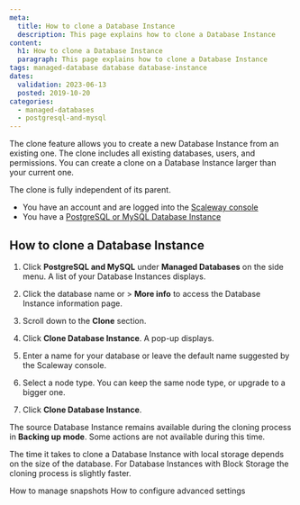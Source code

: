```yaml
---
meta:
  title: How to clone a Database Instance
  description: This page explains how to clone a Database Instance
content:
  h1: How to clone a Database Instance
  paragraph: This page explains how to clone a Database Instance
tags: managed-database database database-instance
dates:
  validation: 2023-06-13
  posted: 2019-10-20
categories:
  - managed-databases
  - postgresql-and-mysql
---
```


The clone feature allows you to create a new Database Instance from an existing one. The clone includes all existing databases, users, and permissions. You can create a clone on a Database Instance larger than your current one. 

<Macro id="iam-requirements" />

<Message type="note">

  The clone is fully independent of its parent.

</Message>


<Message type="requirement">

- You have an account and are logged into the [Scaleway console](https://console.scaleway.com)
- You have a [PostgreSQL or MySQL Database Instance](/managed-databases/postgresql-and-mysql/quickstart)

</Message>

## How to clone a Database Instance

1. Click **PostgreSQL and MySQL** under **Managed Databases** on the side menu. A list of your Database Instances displays.
2. Click the database name or <Icon name="more" /> > **More info** to access the Database Instance information page.
3. Scroll down to the **Clone** section.
4. Click **Clone Database Instance**. A pop-up displays.
5. Enter a name for your database or leave the default name suggested by the Scaleway console.
6. Select a node type. You can keep the same node type, or upgrade to a bigger one.

7. Click **Clone Database Instance**.

<Message type="important">

  The source Database Instance remains available during the cloning process in **Backing up mode**. Some actions are not available during this time. 
  
  The time it takes to clone a Database Instance with local storage depends on the size of the database. For Database Instances with Block Storage the cloning process is slightly faster.

</Message>

<Navigation title="See Also">
  <PreviousButton to="/managed-databases/postgresql-and-mysql/how-to/manage-snapshots">How to manage snapshots</PreviousButton>
  <NextButton to="/managed-databases/postgresql-and-mysql/how-to/configure-advanced-settings">How to configure advanced settings</NextButton>
</Navigation>

